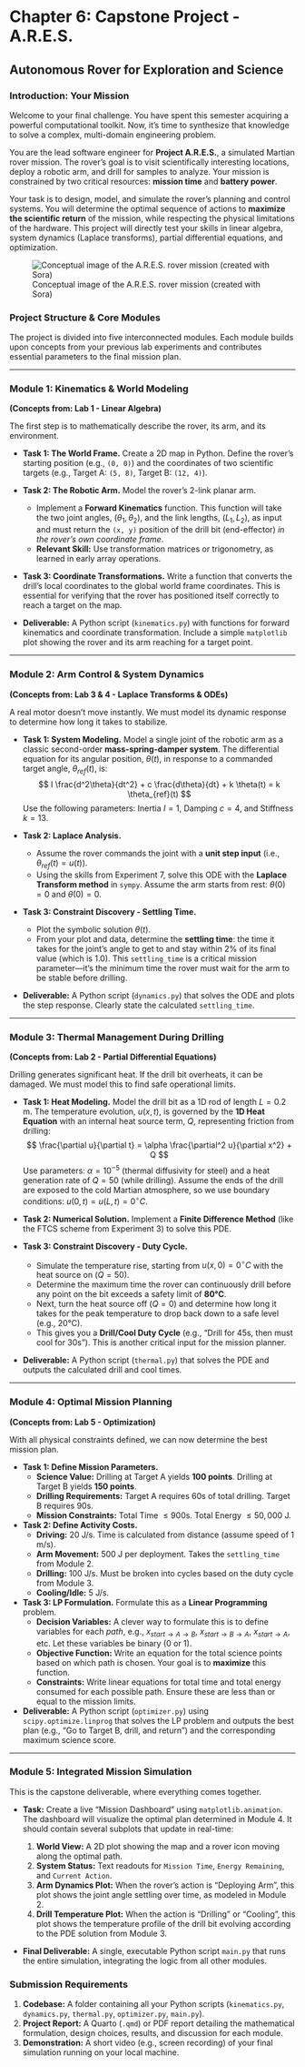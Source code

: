 # Chapter 6: Capstone Project - A.R.E.S.

## Autonomous Rover for Exploration and Science

### Introduction: Your Mission

Welcome to your final challenge. You have spent this semester acquiring a powerful computational toolkit. Now, it's time to synthesize that knowledge to solve a complex, multi-domain engineering problem.

You are the lead software engineer for **Project A.R.E.S.**, a simulated Martian rover mission. The rover's goal is to visit scientifically interesting locations, deploy a robotic arm, and drill for samples to analyze. Your mission is constrained by two critical resources: **mission time** and **battery power**.

Your task is to design, model, and simulate the rover's planning and control systems. You will determine the optimal sequence of actions to **maximize the scientific return** of the mission, while respecting the physical limitations of the hardware. This project will directly test your skills in linear algebra, system dynamics (Laplace transforms), partial differential equations, and optimization.

![Conceptual image of the A.R.E.S. rover mission (created with Sora)](A.R.E.S.Rover_Simulation.png)

### Project Structure & Core Modules

The project is divided into five interconnected modules. Each module builds upon concepts from your previous lab experiments and contributes essential parameters to the final mission plan.

---

### Module 1: Kinematics & World Modeling
**(Concepts from: Lab 1 - Linear Algebra)**

The first step is to mathematically describe the rover, its arm, and its environment.

*   **Task 1: The World Frame.** Create a 2D map in Python. Define the rover's starting position (e.g., `(0, 0)`) and the coordinates of two scientific targets (e.g., Target A: `(5, 8)`, Target B: `(12, 4)`).
*   **Task 2: The Robotic Arm.** Model the rover's 2-link planar arm.
    *   Implement a **Forward Kinematics** function. This function will take the two joint angles, $(\theta_1, \theta_2)$, and the link lengths, $(L_1, L_2)$, as input and must return the `(x, y)` position of the drill bit (end-effector) *in the rover's own coordinate frame*.
    *   **Relevant Skill:** Use transformation matrices or trigonometry, as learned in early array operations.
*   **Task 3: Coordinate Transformations.** Write a function that converts the drill's local coordinates to the global world frame coordinates. This is essential for verifying that the rover has positioned itself correctly to reach a target on the map.

*   **Deliverable:** A Python script (`kinematics.py`) with functions for forward kinematics and coordinate transformation. Include a simple `matplotlib` plot showing the rover and its arm reaching for a target point.

---

### Module 2: Arm Control & System Dynamics
**(Concepts from: Lab 3 & 4 - Laplace Transforms & ODEs)**

A real motor doesn't move instantly. We must model its dynamic response to determine how long it takes to stabilize.

*   **Task 1: System Modeling.** Model a single joint of the robotic arm as a classic second-order **mass-spring-damper system**. The differential equation for its angular position, $\theta(t)$, in response to a commanded target angle, $\theta_{ref}(t)$, is:
    $$
    I \frac{d^2\theta}{dt^2} + c \frac{d\theta}{dt} + k \theta(t) = k \theta_{ref}(t)
    $$
    Use the following parameters: Inertia $I=1$, Damping $c=4$, and Stiffness $k=13$.
*   **Task 2: Laplace Analysis.**

    *   Assume the rover commands the joint with a **unit step input** (i.e., $\theta_{ref}(t) = u(t)$).
    *   Using the skills from Experiment 7, solve this ODE with the **Laplace Transform method** in `sympy`. Assume the arm starts from rest: $\theta(0)=0$ and $\dot{\theta}(0)=0$.
*   **Task 3: Constraint Discovery - Settling Time.**

    *   Plot the symbolic solution $\theta(t)$.
    *   From your plot and data, determine the **settling time**: the time it takes for the joint's angle to get to and stay within 2% of its final value (which is 1.0). This `settling_time` is a critical mission parameter—it's the minimum time the rover must wait for the arm to be stable before drilling.

*   **Deliverable:** A Python script (`dynamics.py`) that solves the ODE and plots the step response. Clearly state the calculated `settling_time`.

---

### Module 3: Thermal Management During Drilling
**(Concepts from: Lab 2 - Partial Differential Equations)**

Drilling generates significant heat. If the drill bit overheats, it can be damaged. We must model this to find safe operational limits.

*   **Task 1: Heat Modeling.** Model the drill bit as a 1D rod of length $L=0.2$ m. The temperature evolution, $u(x,t)$, is governed by the **1D Heat Equation** with an internal heat source term, $Q$, representing friction from drilling:
    $$
    \frac{\partial u}{\partial t} = \alpha \frac{\partial^2 u}{\partial x^2} + Q
    $$
    Use parameters: $\alpha=10^{-5}$ (thermal diffusivity for steel) and a heat generation rate of $Q=50$ (while drilling). Assume the ends of the drill are exposed to the cold Martian atmosphere, so we use boundary conditions: $u(0,t) = u(L,t) = 0^\circ C$.

*   **Task 2: Numerical Solution.** Implement a **Finite Difference Method** (like the FTCS scheme from Experiment 3) to solve this PDE.
*   **Task 3: Constraint Discovery - Duty Cycle.**
    *   Simulate the temperature rise, starting from $u(x,0) = 0^\circ C$ with the heat source on ($Q=50$).
    *   Determine the maximum time the rover can continuously drill before any point on the bit exceeds a safety limit of **80°C**.
    *   Next, turn the heat source off ($Q=0$) and determine how long it takes for the peak temperature to drop back down to a safe level (e.g., 20°C).
    *   This gives you a **Drill/Cool Duty Cycle** (e.g., "Drill for 45s, then must cool for 30s"). This is another critical input for the mission planner.

*   **Deliverable:** A Python script (`thermal.py`) that solves the PDE and outputs the calculated drill and cool times.

---

### Module 4: Optimal Mission Planning
**(Concepts from: Lab 5 - Optimization)**

With all physical constraints defined, we can now determine the best mission plan.

*   **Task 1: Define Mission Parameters.**
    *   **Science Value:** Drilling at Target A yields **100 points**. Drilling at Target B yields **150 points**.
    *   **Drilling Requirements:** Target A requires 60s of total drilling. Target B requires 90s.
    *   **Mission Constraints:** Total Time $\le 900$s. Total Energy $\le 50,000$ J.
*   **Task 2: Define Activity Costs.**
    *   **Driving:** 20 J/s. Time is calculated from distance (assume speed of 1 m/s).
    *   **Arm Movement:** 500 J per deployment. Takes the `settling_time` from Module 2.
    *   **Drilling:** 100 J/s. Must be broken into cycles based on the duty cycle from Module 3.
    *   **Cooling/Idle:** 5 J/s.
*   **Task 3: LP Formulation.** Formulate this as a **Linear Programming** problem.
    *   **Decision Variables:** A clever way to formulate this is to define variables for each *path*, e.g., $x_{start \to A \to B}$, $x_{start \to B \to A}$, $x_{start \to A}$, etc. Let these variables be binary (0 or 1).
    *   **Objective Function:** Write an equation for the total science points based on which path is chosen. Your goal is to **maximize** this function.
    *   **Constraints:** Write linear equations for total time and total energy consumed for each possible path. Ensure these are less than or equal to the mission limits.

*   **Deliverable:** A Python script (`optimizer.py`) using `scipy.optimize.linprog` that solves the LP problem and outputs the best plan (e.g., "Go to Target B, drill, and return") and the corresponding maximum science score.

---

### Module 5: Integrated Mission Simulation

This is the capstone deliverable, where everything comes together.

*   **Task:** Create a live "Mission Dashboard" using `matplotlib.animation`. The dashboard will visualize the optimal plan determined in Module 4. It should contain several subplots that update in real-time:

    1.  **World View:** A 2D plot showing the map and a rover icon moving along the optimal path.
    2.  **System Status:** Text readouts for `Mission Time`, `Energy Remaining`, and `Current Action`.
    3.  **Arm Dynamics Plot:** When the rover's action is "Deploying Arm", this plot shows the joint angle settling over time, as modeled in Module 2.
    4.  **Drill Temperature Plot:** When the action is "Drilling" or "Cooling", this plot shows the temperature profile of the drill bit evolving according to the PDE solution from Module 3.

*   **Final Deliverable:** A single, executable Python script `main.py` that runs the entire simulation, integrating the logic from all other modules.

### Submission Requirements

1.  **Codebase:** A folder containing all your Python scripts (`kinematics.py`, `dynamics.py`, `thermal.py`, `optimizer.py`, `main.py`).
2.  **Project Report:** A Quarto (`.qmd`) or PDF report detailing the mathematical formulation, design choices, results, and discussion for each module.
3.  **Demonstration:** A short video (e.g., screen recording) of your final simulation running on your local machine.